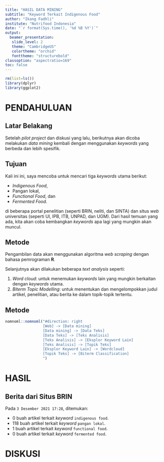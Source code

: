 ```yaml
---
title: "HASIL DATA MINING"
subtitle: "Keyword Terkait Indigenous Food"
author: "Ikang Fadhli"
institute: "Nutrifood Indonesia"
date: "`r format(Sys.time(), '%d %B %Y')`"
output:
  beamer_presentation:
   slide_level: 2
   theme: "CambridgeUS"
   colortheme: "orchid"
   fonttheme: "structurebold"
classoption: "aspectratio=169"
toc: false
---
```


```r
rm(list=ls())
library(dplyr)
library(ggplot2)
```

# PENDAHULUAN

## Latar Belakang

Setelah _pilot project_ dan diskusi yang lalu, berikutnya akan dicoba melakukan _data mining_ kembali dengan menggunakan _keywords_ yang berbeda dan lebih spesifik. 


## Tujuan

Kali ini ini, saya mencoba untuk mencari tiga _keywords_ utama berikut:

- _Indigenous Food_,
- Pangan lokal,
- _Functional Food_, dan
- _Fermented Food_.

di beberapa portal penelitian (seperti BRIN, neliti, dan SINTA) dan situs _web_ universitas (seperti UI, IPB, ITB, UNPAD, dan UGM). 
Dari hasil temuan yang ada, kita akan coba kembangkan _keywords_ apa lagi yang mungkin akan muncul.

## Metode

Pengambilan data akan menggunakan algoritma _web scraping_ dengan bahasa pemrograman __R__.

Selanjutnya akan dilakukan beberapa _text analysis_ seperti:

1. _Word cloud_: untuk menemukan _keywords_ lain yang mungkin berkaitan dengan _keywords_ utama.
1. _Biterm Topic Modelling_: untuk menentukan dan mengelompokkan judul artikel, penelitian, atau berita ke dalam topik-topik tertentu.

## Metode

```r
nomnoml::nomnoml("#direction: right
                 [Web] -> [Data mining]
                 [Data mining] -> [Data Teks]
                 [Data Teks] -> [Teks Analisis]
                 [Teks Analisis] -> [Eksplor Keyword Lain]
                 [Teks Analisis] -> [Topik Teks]
                 [Eksplor Keyword Lain] -> [Wordcloud]
                 [Topik Teks] -> [Biterm Classification]
                 ")
```

# HASIL

## Berita dari Situs BRIN

Pada `3 Desember 2021 17:28`, ditemukan:

- 0 buah artikel terkait _keyword_ `indigenous food`.
- 118 buah artikel terkait _keyword_ `pangan lokal`.
- 1 buah artikel terkait _keyword_ `functional food`.
- 0 buah artikel terkait _keyword_ `fermented food`.

# DISKUSI


